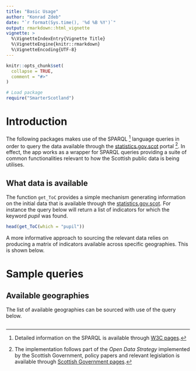 ```yaml
---
title: "Basic Usage"
author: "Konrad Zdeb"
date: "`r format(Sys.time(), '%d %B %Y')`"
output: rmarkdown::html_vignette
vignette: >
  %\VignetteIndexEntry{Vignette Title}
  %\VignetteEngine{knitr::rmarkdown}
  %\VignetteEncoding{UTF-8}
---
```


```r
knitr::opts_chunk$set(
  collapse = TRUE,
  comment = "#>"
)

# Load package
require("SmarterScotland")
```

# Introduction

The following packages makes use of the SPARQL [^1] language queries in order to query the data available through the [statistics.gov.scot](http://statistics.gov.scot) portal [^2]. In effect, the app works as a wrapper for SPARQL queries providing a suite of common functionalities relevant to how the Scottish public data is being utilises.

[^1]: Detailed information on the SPARQL is available through [W3C pages](https://www.w3.org/TR/rdf-sparql-query/).
[^2]: The implementation follows part of the *Open Data Strategy* implemented by the Scottish Government, policy papers and relevant legislation is available through [Scottish Government pages](http://www.gov.scot/Topics/Economy/digital/digitalservices/datamanagement/OpenData).

## What data is available

The function `get_ToC` provides a simple mechanism generating information on the initial data that is available through the [statistics.gov.scot](http://statistics.gov.scot). For instance the query below will return a list of indicators for which the keyword *pupil* was found.

```r
head(get_ToC(which = "pupil"))
```

A more informative approach to sourcing the relevant data relies on producing a matrix of indicators available across specific geographies. This is shown below.

# Sample queries

## Available geographies

The list of available geographies can be sourced with use of the query below.

```r
```

